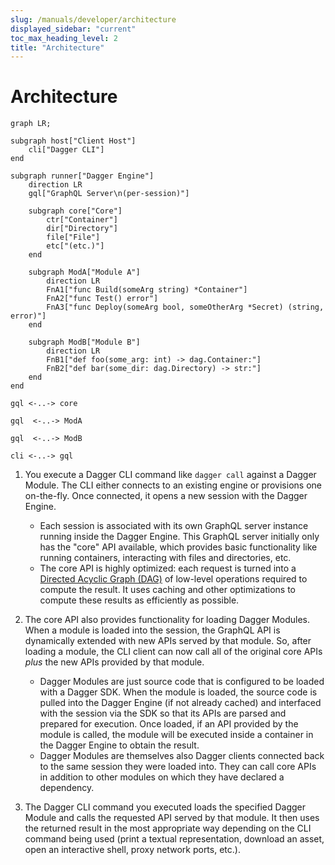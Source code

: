 ```yaml
---
slug: /manuals/developer/architecture
displayed_sidebar: "current"
toc_max_heading_level: 2
title: "Architecture"
---
```



# Architecture


```mermaid
graph LR;

subgraph host["Client Host"]
    cli["Dagger CLI"]
end

subgraph runner["Dagger Engine"]
    direction LR
    gql["GraphQL Server\n(per-session)"]

    subgraph core["Core"]
        ctr["Container"]
        dir["Directory"]
        file["File"]
        etc["(etc.)"]
    end

    subgraph ModA["Module A"]
        direction LR
        FnA1["func Build(someArg string) *Container"]
        FnA2["func Test() error"]
        FnA3["func Deploy(someArg bool, someOtherArg *Secret) (string, error)"]
    end

    subgraph ModB["Module B"]
        direction LR
        FnB1["def foo(some_arg: int) -> dag.Container:"]
        FnB2["def bar(some_dir: dag.Directory) -> str:"]
    end
end

gql <-..-> core

gql  <-..-> ModA

gql  <-..-> ModB

cli <-..-> gql
```

1. You execute a Dagger CLI command like `dagger call` against a Dagger Module. The CLI either connects to an existing engine or provisions one on-the-fly. Once connected, it opens a new session with the Dagger Engine.

   - Each session is associated with its own GraphQL server instance running inside the Dagger Engine. This GraphQL server initially only has the "core" API available, which provides basic functionality like running containers, interacting with files and directories, etc.
   - The core API is highly optimized: each request is turned into a [Directed Acyclic Graph (DAG)](https://en.wikipedia.org/wiki/Directed_acyclic_graph) of low-level operations required to compute the result. It uses caching and other optimizations to compute these results as efficiently as possible.

1. The core API also provides functionality for loading Dagger Modules. When a module is loaded into the session, the GraphQL API is dynamically extended with new APIs served by that module. So, after loading a module, the CLI client can now call all of the original core APIs _plus_ the new APIs provided by that module.

   - Dagger Modules are just source code that is configured to be loaded with a Dagger SDK. When the module is loaded, the source code is pulled into the Dagger Engine (if not already cached) and interfaced with the session via the SDK so that its APIs are parsed and prepared for execution. Once loaded, if an API provided by the module is called, the module will be executed inside a container in the Dagger Engine to obtain the result.
   - Dagger Modules are themselves also Dagger clients connected back to the same session they were loaded into. They can call core APIs in addition to other modules on which they have declared a dependency.

1. The Dagger CLI command you executed loads the specified Dagger Module and calls the requested API served by that module. It then uses the returned result in the most appropriate way depending on the CLI command being used (print a textual representation, download an asset, open an interactive shell, proxy network ports, etc.).
